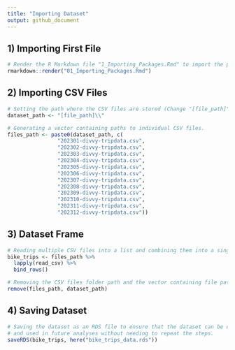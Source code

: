```yaml
---
title: "Importing Dataset"
output: github_document
---
```


1) Importing First File
-----------------------
```r
# Render the R Markdown file "1_Importing_Packages.Rmd" to import the packages.
rmarkdown::render("01_Importing_Packages.Rmd")
```

2) Importing CSV Files
----------------------
```r
# Setting the path where the CSV files are stored (Change "[file_path]" with actual folder path).
dataset_path <- "[file_path]\\"

# Generating a vector containing paths to individual CSV files.
files_path <- paste0(dataset_path, c(
                "202301-divvy-tripdata.csv",
                "202302-divvy-tripdata.csv",
                "202303-divvy-tripdata.csv",
                "202304-divvy-tripdata.csv",
                "202305-divvy-tripdata.csv",
                "202306-divvy-tripdata.csv",
                "202307-divvy-tripdata.csv",
                "202308-divvy-tripdata.csv",
                "202309-divvy-tripdata.csv",
                "202310-divvy-tripdata.csv",
                "202311-divvy-tripdata.csv",
                "202312-divvy-tripdata.csv"))
```

3) Dataset Frame
----------------
```r
# Reading multiple CSV files into a list and combining them into a single dataframe.
bike_trips <- files_path %>%
  lapply(read_csv) %>% 
  bind_rows()

# Removing the CSV files folder path and the vector containing file paths to free up memory.
remove(files_path, dataset_path)
```

4) Saving Dataset
-----------------
```r
# Saving the dataset as an RDS file to ensure that the dataset can be easily reloaded,
# and used in future analyses without needing to repeat the steps.
saveRDS(bike_trips, here("bike_trips_data.rds"))
```
